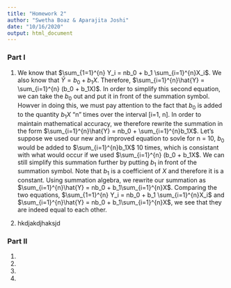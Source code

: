 ```yaml
---
title: "Homework 2"
author: "Swetha Boaz & Aparajita Joshi"
date: "10/16/2020"
output: html_document
---
```


### Part I

1. We know that $\sum_{1=1}^{n} Y_i = nb_0 + b_1 \sum_{i=1}^{n}X_i$. We also know that $\hat{Y} = b_0 + b_1X$. Therefore, $\sum_{i=1}^{n}\hat{Y} = \sum_{i=1}^{n} (b_0 + b_1X)$. In order to simplify this second equation, we can take the $b_0$ out and put it in front of the summation symbol. Howver in doing this, we must pay attention to the fact that $b_0$ is added to the quantity $b_1X$ "n" times over the interval [i=1, n]. In order to maintain mathematical accuracy, we therefore rewrite the summation in the form $\sum_{i=1}^{n}\hat{Y} = nb_0 + \sum_{i=1}^{n}b_1X$. Let's suppose we used our new and improved equation to sovle for n = 10, $b_0$ would be added to $\sum_{i=1}^{n}b_1X$ 10 times, which is consistant with what would occur if we used $\sum_{i=1}^{n} (b_0 + b_1X$. We can still simplify this summation further by putting $b_1$ in front of the summation symbol. Note that $b_1$ is a coefficient of $X$ and therefore it is a constant. Using summation algebra, we rewrite our summation as $\sum_{i=1}^{n}\hat{Y} = nb_0 + b_1\sum_{i=1}^{n}X$. Comparing the two equations, $\sum_{1=1}^{n} Y_i = nb_0 + b_1 \sum_{i=1}^{n}X_i$ and $\sum_{i=1}^{n}\hat{Y} = nb_0 + b_1\sum_{i=1}^{n}X$, we see that they are indeed equal to each other. 

2. hkdjakdjhaksjd

### Part II

1.

2.

3.

4.
